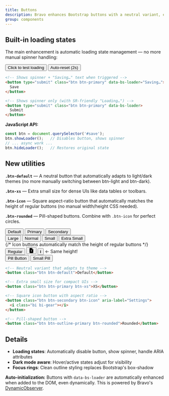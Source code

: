 ```yaml
---
title: Buttons
description: Bravo enhances Bootstrap buttons with a neutral variant, extra size, common shapes, built-in loading states, and small but meaningful styling improvements.
group: components
---
```


## Built-in loading states

The main enhancement is automatic loading state management — no more manual spinner handling:

<div class="bd-example mb-3">
  <button type="button" class="btn btn-primary me-2" onclick="this.showLoader(); setTimeout(() => this.hideLoader(), 2000)" data-bs-loader="Saving…">
    Click to test loading
  </button>
  <button type="button" class="btn btn-success" onclick="this.showLoader(); setTimeout(() => this.hideLoader(), 2000)" data-bs-loader>
    Auto-reset (2s)
  </button>
</div>

```html
<!-- Shows spinner + "Saving…" text when triggered -->
<button type="submit" class="btn btn-primary" data-bs-loader="Saving…">
  Save
</button>

<!-- Shows spinner only (with SR-friendly "Loading…") -->
<button type="submit" class="btn btn-primary" data-bs-loader>
  Submit
</button>
```

**JavaScript API:**
```js
const btn = document.querySelector('#save');
btn.showLoader();   // Disables button, shows spinner
// ... async work ...
btn.hideLoader();   // Restores original state
```

## New utilities

**`.btn-default`** — A neutral button that automatically adapts to light/dark themes (no more manually switching between btn-light and btn-dark).

**`.btn-xs`** — Extra small size for dense UIs like data tables or toolbars.

**`.btn-icon`** — Square aspect-ratio button that automatically matches the height of regular buttons (no manual width/height CSS needed).

**`.btn-rounded`** — Pill-shaped buttons. Combine with `.btn-icon` for perfect circles.

<div class="bd-example">
  <div class="mb-3">
    <button type="button" class="btn btn-default me-2">Default</button>
    <button type="button" class="btn btn-primary me-2">Primary</button>
    <button type="button" class="btn btn-secondary">Secondary</button>
  </div>
  
  <div class="mb-3">
    <button type="button" class="btn btn-primary btn-lg me-2">Large</button>
    <button type="button" class="btn btn-primary me-2">Normal</button>
    <button type="button" class="btn btn-primary btn-sm me-2">Small</button>
    <button type="button" class="btn btn-primary btn-xs">Extra Small</button>
  </div>
  
  <div class="mb-3">
    {/* Icon buttons automatically match the height of regular buttons */}
    <button type="button" class="btn btn-primary me-2">Regular</button>
    <button type="button" class="btn btn-primary btn-icon me-2" aria-label="Settings">
      <svg xmlns="http://www.w3.org/2000/svg" width="16" height="16" fill="currentColor" viewBox="0 0 16 16">
        <path d="M9.293 0H4a2 2 0 0 0-2 2v12a2 2 0 0 0 2 2h8a2 2 0 0 0 2-2V4.707A1 1 0 0 0 13.707 4L10 .293A1 1 0 0 0 9.293 0zM9.5 3.5v-2l3 3h-2a1 1 0 0 1-1-1zM8.5 7v1.5H10a.5.5 0 0 1 0 1H8.5V11a.5.5 0 0 1-1 0V9.5H6a.5.5 0 0 1 0-1h1.5V7a.5.5 0 0 1 1 0z"/>
      </svg>
    </button>
    <button type="button" class="btn btn-info btn-icon btn-rounded me-2" aria-label="Info">
      <strong>i</strong>
    </button>
    <span class="text-muted small align-middle">← Same height!</span>
  </div>
  
  <div>
    <button type="button" class="btn btn-outline-primary btn-rounded me-2">Pill Button</button>
    <button type="button" class="btn btn-outline-secondary btn-rounded btn-sm">Small Pill</button>
  </div>
</div>

```html
<!-- Neutral variant that adapts to theme -->
<button class="btn btn-default">Default</button>

<!-- Extra small size for compact UIs -->
<button class="btn btn-primary btn-xs">XS</button>

<!-- Square icon button with aspect ratio -->
<button class="btn btn-secondary btn-icon" aria-label="Settings">
  <i class="bi bi-gear"></i>
</button>

<!-- Pill-shaped button -->
<button class="btn btn-outline-primary btn-rounded">Rounded</button>
```

## Details

* **Loading states**: Automatically disable button, show spinner, handle ARIA attributes
* **Dark mode aware**: Hover/active states adjust for visibility
* **Focus rings**: Clean outline styling replaces Bootstrap's box-shadow

<div class="alert alert-info mt-4">
  <strong>Auto-initialization:</strong> Buttons with <code>data-bs-loader</code> are automatically enhanced when added to the DOM, even dynamically. This is powered by Bravo's <a href="/docs/0.0/javascript/dynamic-observer/">DynamicObserver</a>.
</div>